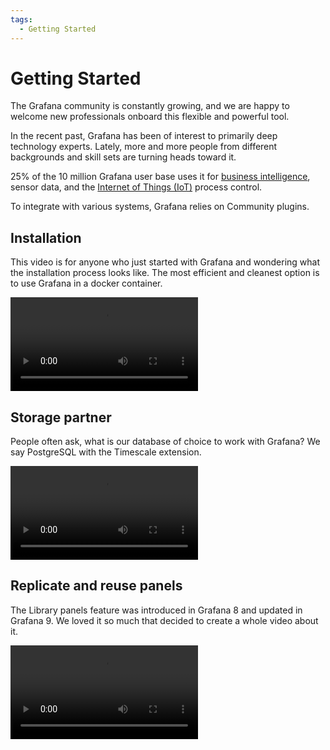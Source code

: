 ```yaml
---
tags:
  - Getting Started
---
```



# Getting Started

The Grafana community is constantly growing, and we are happy to welcome new professionals onboard this flexible and powerful tool.

In the recent past, Grafana has been of interest to primarily deep technology experts. Lately, more and more people from different backgrounds and skill sets are turning heads toward it.

25% of the 10 million Grafana user base uses it for [business intelligence](business/), sensor data, and the [Internet of Things (IoT)](iot) process control.

To integrate with various systems, Grafana relies on Community plugins.

## Installation

This video is for anyone who just started with Grafana and wondering what the installation process looks like. The most efficient and cleanest option is to use Grafana in a docker container.

<Video
  src="https://www.youtube.com/embed/xTQpV7B700w"
  title="How to Install Grafana for Data Analysts and Data Scientists."
/>

## Storage partner

People often ask, what is our database of choice to work with Grafana? We say PostgreSQL with the Timescale extension.

<Video
  src="https://www.youtube.com/embed/SbjIWnrMIgk"
  title="PostgreSQL with Timescale in Grafana."
/>

## Replicate and reuse panels

The Library panels feature was introduced in Grafana 8 and updated in Grafana 9. We loved it so much that decided to create a whole video about it.

<Video
  src="https://www.youtube.com/embed/kCFH15QeIRY"
  title="Replicate and reuse panels in Grafana."
/>
